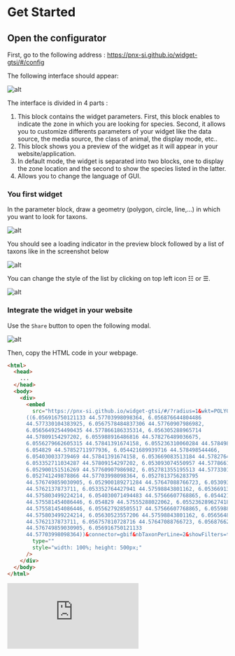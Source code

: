 # Get Started

## Open the configurator

First, go to the following address : https://pnx-si.github.io/widget-gtsi/#/config

The following interface should appear:

![alt](./images/config_page.png)

The interface is divided in 4 parts :

1.  This block contains the widget parameters. First, this block enables to indicate the zone in which you are
    looking for species. Second, it allows you to customize differents parameters of your widget like the data source, the media source, the class
    of animal, the display mode, etc..
2.  This block shows you a preview of the widget as it will appear in your website/application.
3.  In default mode, the widget is separated into two blocks, one to display the zone location and the second to show the species listed in the latter.
4.  Allows you to change the language of GUI.

### You first widget

In the parameter block, draw a geometry (polygon, circle, line,...) in which you want to look for taxons.

![alt](./images/select_geometry.gif)

You should see a loading indicator in the preview block followed by a list of taxons like in the screenshot below

![alt](./images/first_result.png)

You can change the style of the list by clicking on top left icon ☷ or ☰.

![alt](./images/first_result_gallery.png)

### Integrate the widget in your website

Use the `Share` button to open the following modal.

![alt](./images/share_button.png)

Then, copy the HTML code in your webpage.

```html
<html>
  <head>
    ...
  </head>
  <body>
    <div>
      <embed
        src="https://pnx-si.github.io/widget-gtsi/#/?radius=1&wkt=POLYGON
      ((6.056916750121133 44.57703998098364, 6.056876644804486
      44.577330104383925, 6.0567578484837306 44.57760907986982,
      6.0565649254490435 44.577866186335314, 6.056305288965714
      44.57809154297202, 6.055988916486816 44.578276489036675,
      6.0556279662605315 44.57841391674158, 6.055236310060284 44.578498544466,
      6.054829 44.57852711977936, 6.054421689939716 44.578498544466,
      6.054030033739469 44.57841391674158, 6.053669083513184 44.578276489036675,
      6.053352711034287 44.57809154297202, 6.053093074550957 44.577866186335314,
      6.052900151516269 44.57760907986982, 6.052781355195513 44.577330104383925,
      6.052741249878866 44.57703998098364, 6.0527813756283795
      44.576749859030905, 6.052900189271284 44.57647088766723, 6.05309312388026
      44.5762137873711, 6.053352764427941 44.57598843801162, 6.053669132842488
      44.575803499224214, 6.054030071494483 44.57566607768865, 6.054421710372583
      44.575581454086446, 6.054829 44.57555288022062, 6.055236289627418
      44.575581454086446, 6.055627928505517 44.57566607768865, 6.055988867157512
      44.575803499224214, 6.05630523557206 44.57598843801162, 6.05656487611974
      44.5762137873711, 6.056757810728716 44.57647088766723, 6.05687662437162
      44.576749859030905, 6.056916750121133
      44.57703998098364))&connector=gbif&nbTaxonPerLine=2&showFilters=true&mapEditable=true&lang=fr&mode=gallery&widgetType=default&GBIF_ENDPOINT=https://api.gbif.org/v1&mediaSource=gbif"
        type=""
        style="width: 100%; height: 500px;"
      />
    </div>
  </body>
</html>
```


<Tabs>
  <TabItem value="apple" label="Preview" default>
    <embed
      src="https://pnx-si.github.io/widget-gtsi/#/?radius=1&wkt=POLYGON ((6.056916750121133 44.57703998098364, 6.056876644804486 44.577330104383925, 6.0567578484837306 44.57760907986982, 6.0565649254490435 44.577866186335314, 6.056305288965714 44.57809154297202, 6.055988916486816 44.578276489036675, 6.0556279662605315 44.57841391674158, 6.055236310060284 44.578498544466, 6.054829 44.57852711977936, 6.054421689939716 44.578498544466, 6.054030033739469 44.57841391674158, 6.053669083513184 44.578276489036675, 6.053352711034287 44.57809154297202, 6.053093074550957 44.577866186335314, 6.052900151516269 44.57760907986982, 6.052781355195513 44.577330104383925, 6.052741249878866 44.57703998098364, 6.0527813756283795 44.576749859030905, 6.052900189271284 44.57647088766723, 6.05309312388026 44.5762137873711, 6.053352764427941 44.57598843801162, 6.053669132842488 44.575803499224214, 6.054030071494483 44.57566607768865, 6.054421710372583 44.575581454086446, 6.054829 44.57555288022062, 6.055236289627418 44.575581454086446, 6.055627928505517 44.57566607768865, 6.055988867157512 44.575803499224214, 6.05630523557206 44.57598843801162, 6.05656487611974 44.5762137873711, 6.056757810728716 44.57647088766723, 6.05687662437162 44.576749859030905, 6.056916750121133 44.57703998098364))&connector=gbif&nbTaxonPerLine=2&showFilters=true&mapEditable=true&lang=fr&mode=gallery&widgetType=default&GBIF_ENDPOINT=https://api.gbif.org/v1&mediaSource=gbif"
      type=""
      style={{ width: "100%", height: "500px" }}
    />
  </TabItem>
</Tabs>

